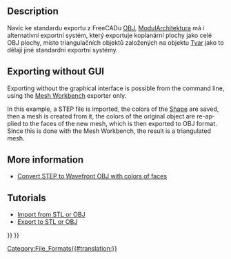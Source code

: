 <languages/>

<div class="mw-translate-fuzzy">
{{docnav/cs|[[Arch DAE/cs|DAE/cs]]|[[Arch JSON/cs|JSON/cs]]|[[Arch_Workbench/cs|Arch Module]]}}
</div>

{{TOCright}}

<div lang="en" dir="ltr" class="mw-content-ltr">
== Description ==
</div>

<div class="mw-translate-fuzzy">
Navíc ke standardu exportu z FreeCADu [http://en.wikipedia.org/wiki/Wavefront_.obj_file OBJ], [[Arch_Workbench|ModulArchitektura]] má i alternativní exportní systém, který exportuje koplanární plochy jako celé OBJ plochy, místo triangulačních objektů založených na objektu [[Part_Workbench|Tvar]] jako to dělají jiné standardní exportní systémy.
</div>

<div lang="en" dir="ltr" class="mw-content-ltr">
== Exporting without GUI ==
</div>

<div lang="en" dir="ltr" class="mw-content-ltr">
Exporting without the graphical interface is possible from the command line, using the [[Mesh_Workbench|Mesh Workbench]] exporter only.
</div>

<div lang="en" dir="ltr" class="mw-content-ltr">
In this example, a STEP file is imported, the colors of the [[Shape|Shape]] are saved, then a mesh is created from it, the colors of the original object are re-applied to the faces of the new mesh, which is then exported to OBJ format. Since this is done with the Mesh Workbench, the result is a triangulated mesh.
</div>

{{Code|code=
import Mesh
import MeshPart
import Import

data = Import.open("example.stp")
shape = data[0][0].Shape
shape_colors = data[0][1]

mesh = MeshPart.meshFromShape(Shape=shape, LinearDeflection=0.1, Segments=True)

face_colors = [(0, 0, 0)] * mesh.CountFacets

for i in range(mesh.countSegments()):
    color = shape_colors[i]
    segm = mesh.getSegment(i)
    for j in segm:
        face_colors[j] = color

mesh.write(Filename="new_example.obj", Material=face_colors, Format="obj")
}}

<div lang="en" dir="ltr" class="mw-content-ltr">
== More information ==
</div>

<div lang="en" dir="ltr" class="mw-content-ltr">
* [https://forum.freecad.org/viewtopic.php?f=8&t=37452 Convert STEP to Wavefront OBJ with colors of faces]
</div>

<div lang="en" dir="ltr" class="mw-content-ltr">
==Tutorials==
</div>

<div lang="en" dir="ltr" class="mw-content-ltr">
* [[Import_from_STL_or_OBJ|Import from STL or OBJ]]
* [[Export_to_STL_or_OBJ|Export to STL or OBJ]]
</div>


<div class="mw-translate-fuzzy">
{{docnav/cs|[[Arch DAE/cs|DAE/cs]]|[[Arch JSON/cs|JSON/cs]]|[[Arch_Workbench/cs|Arch Workbench]]}}
</div>

{{BIM_Tools_navi{{#translation:}}}}
{{Userdocnavi{{#translation:}}}}
[[Category:File_Formats{{#translation:}}]]